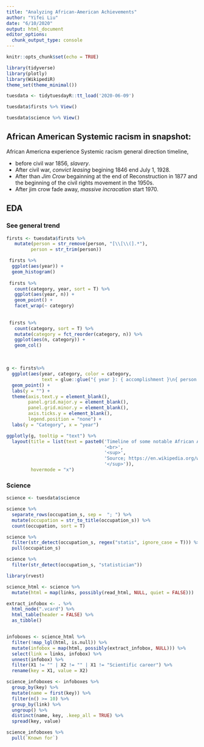 ```yaml
---
title: "Analyzing African-American Achievements"
author: "Yifei Liu"
date: "6/10/2020"
output: html_document
editor_options: 
  chunk_output_type: console
---
```


```r
knitr::opts_chunk$set(echo = TRUE)
```

```r

library(tidyverse)
library(plotly)
library(WikipediR)
theme_set(theme_minimal())

tuesdata <- tidytuesdayR::tt_load('2020-06-09')
```


```r

tuesdata$firsts %>% View()

tuesdata$science %>% View()

```


## African American Systemic racism in snapshot: 

African Americna experience Systemic racism general direction timeline, 

- before civil war 1856, *slavery*. 
- After civil war, *convict leasing* begining 1846 end July 1, 1928. 
- After than *Jim Crow* begainning at the end of Reconstruction in 1877 and the beginning of the civil rights movement in the 1950s. 
- After jim crow fade away, *massive incracation* start 1970.


## EDA

### See general trend

```r
firsts <- tuesdata$firsts %>%
   mutate(person = str_remove(person, "[\\[\\(].*"),
         person = str_trim(person))

 firsts %>%
  ggplot(aes(year)) +
  geom_histogram()
 
 firsts %>%
   count(category, year, sort = T) %>%
   ggplot(aes(year, n)) +
   geom_point() +
   facet_wrap(~ category)
 
 
 firsts %>%
   count(category, sort = T) %>%
   mutate(category = fct_reorder(category, n)) %>%
   ggplot(aes(n, category)) +
   geom_col()

```


\


```r
g <- firsts%>%
  ggplot(aes(year, category, color = category,
             text = glue::glue("{ year }: { accomplishment }\n{ person }"))) +
  geom_point() +
  labs(y = "") +
  theme(axis.text.y = element_blank(),
        panel.grid.major.y = element_blank(),
        panel.grid.minor.y = element_blank(),
        axis.ticks.y = element_blank(),
        legend.position = "none") +
  labs(y = "Category", x = "year")

ggplotly(g, tooltip = "text") %>%
  layout(title = list(text = paste0('Timeline of some notable African American achievements',
                                    '<br>',
                                    '<sup>',
                                    'Source; https://en.wikipedia.org/wiki/List_of_African-American_inventors_and_scientists',
                                    '</sup>')),
         hovermode = "x")

```



### Science

```r

science <- tuesdata$science

science %>%
  separate_rows(occupation_s, sep =  "; ") %>%
  mutate(occupation = str_to_title(occupation_s)) %>%
  count(occupation, sort = T)

science %>%
  filter(str_detect(occupation_s, regex("statis", ignore_case = T))) %>%
  pull(occupation_s)

science %>%
  filter(str_detect(occupation_s, "statistician")) 

```


```r
library(rvest)

science_html <- science %>%
  mutate(html = map(links, possibly(read_html, NULL, quiet = FALSE)))

```


```r

extract_infobox <- . %>%
  html_node(".vcard") %>%
  html_table(header = FALSE) %>%
  as_tibble()


infoboxes <- science_html %>%
  filter(!map_lgl(html, is.null)) %>%
  mutate(infobox = map(html, possibly(extract_infobox, NULL))) %>%
  select(link = links, infobox) %>%
  unnest(infobox) %>%
  filter(X1 != "" | X2 != "" | X1 != "Scientific career") %>%
  rename(key = X1, value = X2)

science_infoboxes <- infoboxes %>%
  group_by(key) %>%
  mutate(name = first(key)) %>%
  filter(n() >= 10) %>%
  group_by(link) %>%
  ungroup() %>%
  distinct(name, key, .keep_all = TRUE) %>%
  spread(key, value)

```


```r

science_infoboxes %>%
  pull(`Known for`)
```






